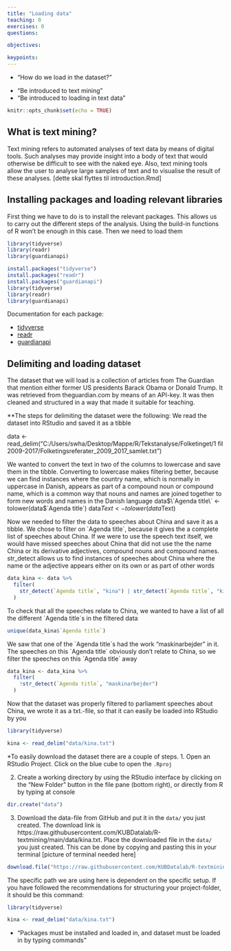 ```yaml
---
title: "Loading data"
teaching: 0
exercises: 0
questions:

objectives:

keypoints:
---
```


:::::::::::::::::::::::::::::::::::::: questions 


- "How do we load in the dataset?"

::::::::::::::::::::::::::::::::::::::::::::::::

::::::::::::::::::::::::::::::::::::: objectives

- "Be introduced to text mining"
- "Be introduced to loading in text data"
::::::::::::::::::::::::::::::::::::::::::::::::


```r
knitr::opts_chunk$set(echo = TRUE)
```

## What is text mining?
Text mining refers to automated analyses of text data by means of digital tools. Such analyses may provide insight into a body of text that would otherwise be difficult to see with the naked eye. Also, text mining tools allow the user to analyse large samples of text and to visualise the result of these analyses.
[dette skal flyttes til introduction.Rmd]

## Installing packages and loading relevant libraries
First thing we have to do is to install the relevant packages. This allows us to carry out the different steps of the analysis. Using the build-in functions of R won't be enough in this case. Then we need to load them

```r
library(tidyverse)
library(readr)
library(guardianapi)
```


```r
install.packages("tidyverse")
install.packages("readr")
install.packages("guardianapi")
library(tidyverse)
library(readr)
library(guardianapi)
```

Documentation for each package:

* [tidyverse](https://www.tidyverse.org/packages/)
* [readr](https://cran.r-project.org/web/packages/readr/vignettes/readr.html)
* [guardianapi](https://cran.r-project.org/web/packages/guardianapi/index.html)

## Delimiting and loading dataset
The dataset that we will load is a collection of articles from The Guardian that mention either former US presidents Barack Obama or Donald Trump. It was retrieved from theguardian.com by means of an API-key. It was then cleaned and structured in a way that made it suitable for teaching.


**The steps for delimiting the dataset were the following:
We read the dataset into RStudio and saved it as a tibble

data <- read_delim("C:/Users/swha/Desktop/Mappe/R/Tekstanalyse/Folketinget/1 fil 2009-2017/Folketingsreferater_2009_2017_samlet.txt")

We wanted to convert the text in two of the columns to lowercase and save them in the tibble. Converting to lowercase makes filtering better, because we can find instances where the country name, which is normally in uppercase in Danish, appears as part of a compound noun or compound name, which is a common way that nouns and names are joined together to form new words and names in the Danish language
data$\`Agenda title\` <- tolower(data$\`Agenda title\`)
data$Text <- tolower(data$Text)

Now we needed to filter the data to speeches about China and save it as a tibble. We chose to filter on \`Agenda title\`, because it gives the a complete list of speeches about China. If we were to use the speech text itself, we would have missed speeches about China that did not use the the name China or its derivative adjectives, compound nouns and compound names. str_detect allows us to find instances of speeches about China where the name or the adjective appears either on its own  or as part of other words

```r
data_kina <- data %>% 
  filter(
    str_detect(`Agenda title`, "kina") | str_detect(`Agenda title`, "kines")
  )
```



To check that all the speeches relate to China, we wanted to have a list of all the different \`Agenda title\`s in the filtered data
```r
unique(data_kina$`Agenda title`)
```



We saw that one of the \`Agenda title\`s had the work "maskinarbejder" in it. The speeches on this \`Agenda title\` obviously don't relate to China, so we filter the speeches on this \`Agenda title\` away

```r
data_kina <- data_kina %>% 
  filter(
    !str_detect(`Agenda title`, "maskinarbejder")
  ) 

```


Now that the dataset was properly filtered to parliament speeches about China, we wrote it as a txt.-file, so that it can easily be loaded into RStudio by you

```r
library(tidyverse)

kina <- read_delim("data/kina.txt")
```

*To easily download the dataset there are a couple of steps.
1. Open an RStudio Project. Click on the blue cube to open the `.Rproj`

2. Create a working directory by using the RStudio interface by clicking on the "New Folder" button in the file pane (bottom right), or directly from R by typing at console
```r
dir.create("data")
```

3. Download the data-file from GitHub and put it in the `data/` you just created. The download link is https://raw.githubusercontent.com/KUBDatalab/R-textmining/main/data/kina.txt. Place the downloaded file in the `data/` you just created. This can be done by copying and pasting this in your terminal [picture of terminal needed here] 
```r
download.file("https://raw.githubusercontent.com/KUBDatalab/R-textmining/main/data/kina.txt", "data/kina.txt", mode = "wb")
```

The specific path we are using here is dependent on the specific setup. If you have 
followed the recommendations for structuring your project-folder, it should be 
this command:

```r
library(tidyverse)

kina <- read_delim("data/kina.txt")

```


::::::::::::::::::::::::::::::::::::: keypoints 

- "Packages must be installed and loaded in, and dataset must be loaded in by typing commands"

::::::::::::::::::::::::::::::::::::::::::::::::
